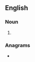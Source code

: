 ==English==

===Noun===
{{head|en|noun plural form}}

# {{plural of|upspring|lang=en}}

===Anagrams===
* {{anagrams|en|a=ginpprssu|springs up}}